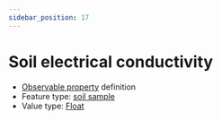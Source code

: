 ```yaml
---
sidebar_position: 17
---
```



# Soil electrical conductivity

- [Observable property](/viewers/dawe-vocabs?uri=https://linked.data.gov.au/def/nrm/22815fee-434e-4e21-b85f-8005a669a865) definition
- Feature type: [soil sample](http://linked.data.gov.au/def/tern-cv/06461021-a6c2-4175-9651-23653c2b9116)
- Value type: [Float](https://w3id.org/tern/ontologies/tern/Float)

<Example
  protocolModule="soil-pit-characterization"
  observableProperty="https://linked.data.gov.au/def/nrm/22815fee-434e-4e21-b85f-8005a669a865"
/>
